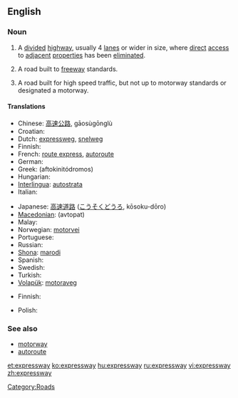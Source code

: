==English==
{{wikipedia}}

===Noun===
{{en-noun}}

# {{context|parts of the US}} A [[divide]]d [[highway]], usually 4 [[lane]]s or wider in size, where [[direct]] [[access]] to [[adjacent]] [[properties]] has been [[eliminated]].
# {{context|Canada|parts of the US}} A road built to [[freeway]] standards.
# {{context|New Zealand}} A road built for high speed traffic, but not up to motorway standards or designated a motorway.

====Translations====
{{trans-top|US: divided highway}}
* Chinese: [[高速公路]], gāosùgōnglù
* Croatian: {{t+|hr|autocesta}}
* Dutch: [[expressweg]], [[snelweg]]
* Finnish: {{t-|fi|moottoriliikennetie}}
* French: [[route express]], [[autoroute]]
* German: {{t+|de|Autobahn}}
* Greek: {{t+|el|αυτοκινητόδρομος|m}} (aftokinitódromos)
* Hungarian: {{t+|hu|autópálya}}
* [[Interlingua]]: [[autostrata]]
* Italian: {{t-|it|superstrada}}
{{trans-mid}}
* Japanese: [[高速道路]] ([[こうそくどうろ]], kōsoku-dōro)
* [[Macedonian]]: {{t-|mk|автопат}} (avtopat)
* Malay: {{t|ms|lebuhraya|xs=Malay}}
* Norwegian: [[motorvei]]
* Portuguese: {{t-|pt|auto-estrada}}
* Russian: {{t+|ru|автомагистраль|tr=avtomagistral'}}
* [[Shona]]: [[marodi]]
* Spanish: {{t+|es|autopista}}
* Swedish: {{tø|se|motorväg|xs=Northern Sami}}
* Turkish: {{t-|tr|otoyol}}
* [[Volapük]]: [[motoraveg]]
{{trans-bottom}}

{{trans-see|freeway}}

{{trans-top|NZ: high speed road, not built to freeway standards}}
* Finnish: {{t-|fi|moottoriliikennetie}}
{{trans-mid}}
* Polish: {{t+|pl|droga ekspresowa|f}}
{{trans-bottom}}

===See also===
* [[motorway]]
* [[autoroute]]

[[Category:Roads]]

[[et:expressway]]
[[ko:expressway]]
[[hu:expressway]]
[[ru:expressway]]
[[vi:expressway]]
[[zh:expressway]]